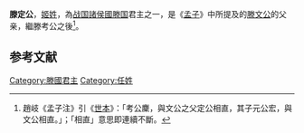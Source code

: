 '''滕定公'''，[[姬姓|姬姓]]，為[[战国|战国]][[諸侯國|諸侯國]][[滕国|滕国]]君主之一，是《[[孟子_(著作)|孟子]]》中所提及的[[滕文公|滕文公]]的父亲，繼滕考公之後<ref>趙岐《孟子注》引《[[世本|世本]]》：「考公麇，與文公之父定公相直，其子元公宏，與文公相直。」；「相直」意思即連續不斷。</ref>。

{{start box}}
{{s-before|中隔三世至[[滕考公|滕考公]]}}
{{s-title|[[滕国|滕国]]君主|？─前327年}}
{{s-after|[[滕文公|滕文公]]}}
{{end box}}

==参考文献==
<div class="references-small">
<references />
</div>
{{滕國君主}}
[[Category:滕國君主|Category:滕國君主]]
[[Category:任姓|Category:任姓]]